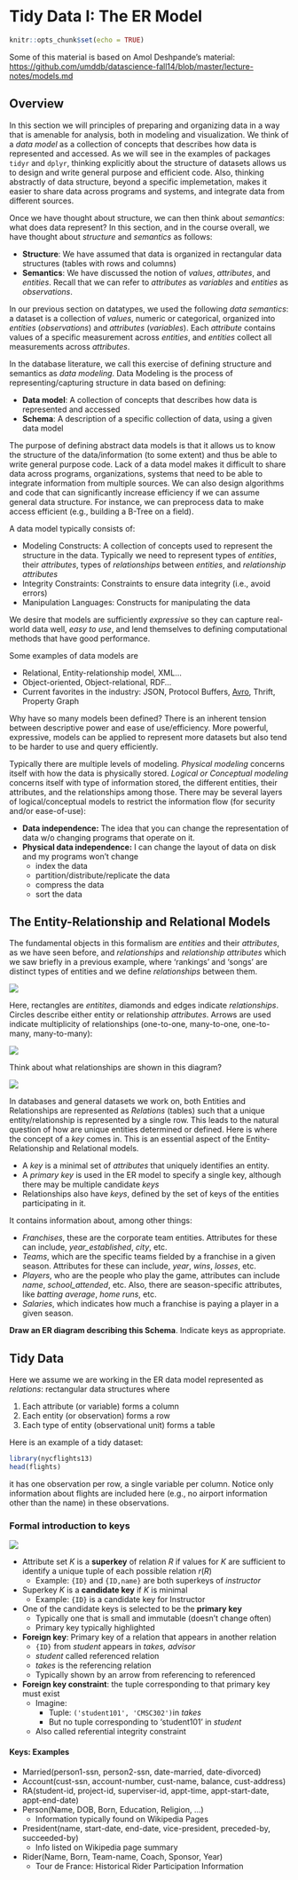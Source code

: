 # Tidy Data I: The ER Model

```r
knitr::opts_chunk$set(echo = TRUE)
```


Some of this material is based on Amol Deshpande's material: [https://github.com/umddb/datascience-fall14/blob/master/lecture-notes/models.md](https://github.com/umddb/datascience-fall14/blob/master/lecture-notes/models.md)

## Overview

In this section we will principles of preparing and organizing data in a way that is amenable for analysis, both in modeling and visualization. We think of a _data model_ as a collection of concepts that describes how data is represented and accessed. As we will see in the examples of packages `tidyr` and `dplyr`, thinking explicitly about the structure of datasets allows us to design and write general purpose and efficient code. Also, thinking abstractly of data structure, beyond a specific implemetation, makes it easier to share data across programs and systems, and integrate data from different sources.

Once we have thought about structure, we can then think about _semantics_: what does data represent? In this section, and in the course overall, we have thought about _structure_ and _semantics_ as follows:

- **Structure**: We have assumed that data is organized in rectangular data structures (tables with rows and columns)
- **Semantics**: We have discussed the notion of _values_, _attributes_, and _entities_. Recall that we can refer to _attributes_ as _variables_ and _entities_ as _observations_.

In our previous section on datatypes, we used the following _data semantics_: a dataset is a collection of _values_, numeric or categorical, organized into _entities_ (_observations_) and _attributes_ (_variables_). Each _attribute_ contains values of a specific measurement across _entities_, and _entities_ collect all measurements across _attributes_. 

In the database literature, we call this exercise of defining structure and semantics as _data modeling_. Data Modeling is the process of representing/capturing structure in data based on defining:

- **Data model**: A collection of concepts that describes how data is represented and accessed  
- **Schema**: A description of a specific collection of data, using a given data model  
    
The purpose of defining abstract data models is that it allows us to
know the structure of the data/information (to some extent) and thus be able to write general purpose code. Lack of a data model makes it difficult to share data across programs, organizations, systems that need to be able to integrate information from multiple sources. We can also design algorithms and code that can significantly increase efficiency if we can assume general data structure. For instance, we can preprocess data to make access efficient (e.g., building a B-Tree on a field).

A data model typically consists of:

- Modeling Constructs: A collection of concepts used to represent the structure in the data. Typically we need to represent types of *entities*, their *attributes*, types of *relationships* between *entities*, and *relationship attributes*  
- Integrity Constraints: Constraints to ensure data integrity (i.e., avoid errors)  
- Manipulation Languages: Constructs for manipulating the data  
    
We desire that models are sufficiently _expressive_ so they can capture real-world data well, _easy to use_, and lend themselves to defining computational methods that have good performance.

Some examples of data models are

- Relational, Entity-relationship model, XML...
- Object-oriented, Object-relational, RDF...
- Current favorites in the industry: JSON, Protocol Buffers, [Avro](http://avro.apache.org/docs/current/), Thrift, Property Graph

Why have so many models been defined? There is an inherent tension between descriptive power and ease of use/efficiency. More powerful, expressive, models can be applied to represent more datasets but also tend to be harder to use and query efficiently.

Typically there are multiple levels of modeling. _Physical modeling_ concerns itself with how the data is physically stored. _Logical or Conceptual modeling_ concerns itself with type of information stored, the different entities, their attributes, and the relationships among those. There may be several layers of logical/conceptual models to restrict the information flow (for security and/or ease-of-use):

- **Data independence:** The idea that you can change the representation of data w/o changing programs that operate on it.  
- **Physical data independence:** I can change the layout of data on disk and my programs won't change
    - index the data
    - partition/distribute/replicate the data
    - compress the data
    - sort the data

## The Entity-Relationship and Relational Models

The fundamental objects in this formalism are _entities_ and their _attributes_, as we have seen before, and _relationships_ and _relationship attributes_ which we saw briefly in a previous example, where 'rankings' and 'songs' are distinct types of entities and we define _relationships_ between them.

![](er.png)

Here, rectangles are _entitites_, diamonds and edges indicate _relationships_. Circles describe either entity or relationship _attributes_. Arrows are used indicate multiplicity of relationships (one-to-one, many-to-one, one-to-many, many-to-many):

![](relationships.png)

Think about what relationships are shown in this diagram?

![](er2.png)

In databases and general datasets we work on, both Entities and Relationships are represented as _Relations_ (tables) such that a unique entity/relationship is represented by a single row. This leads to the natural question of how are unique entities determined or defined. Here is where the concept of a _key_ comes in. This is an essential aspect of the Entity-Relationship and Relational models. 

- A _key_ is a minimal set of _attributes_ that uniquely identifies an entity.
- A _primary key_ is used in the ER model to specify a single key, although there may be multiple candidate _keys_
- Relationships also have _keys_, defined by the set of keys of the entities participating in it.

It contains information about, among other things: 

- _Franchises_, these are the corporate team entities. Attributes for these can include, _year_established_, _city_, etc. 
- _Teams_, which are the specific teams fielded by a franchise in a given season. Attributes for these can include, _year_, _wins_, _losses_, etc. 
- _Players_, who are the people who play the game, attributes can include _name_, _school_attended_, etc. Also, there are season-specific attributes, like _batting average_, _home runs_, etc.
- _Salaries_, which indicates how much a franchise is paying a player in a given season.

**Draw an ER diagram describing this Schema**. Indicate keys as appropriate.

## Tidy Data

Here we assume we are working in the ER data model represented as _relations_: rectangular data structures where

1. Each attribute (or variable) forms a column  
2. Each entity (or observation) forms a row  
3. Each type of entity (observational unit) forms a table  

Here is an example of a tidy dataset: 

```r
library(nycflights13)
head(flights)
```

it has one observation per row, a single variable per column. Notice only information about flights are included here (e.g., no airport information other than the name) in these observations.

### Formal introduction to keys

![](schema.png)

- Attribute set $K$ is a **superkey** of relation $R$ if values for $K$ are sufficient to identify a unique tuple of each possible relation $r(R)$ 
    - Example:  `{ID}` and `{ID,name}` are both superkeys of *instructor*
- Superkey $K$ is a **candidate key** if $K$ is minimal
    - Example:  `{ID}` is a candidate key for Instructor
- One of the candidate keys is selected to be the **primary key**
    - Typically one that is small and immutable (doesn’t change often)
    - Primary key typically highlighted 
- **Foreign key**: Primary key of a relation that appears in another relation
    - `{ID}` from *student* appears in *takes, advisor*
    - *student* called referenced relation
    - *takes* is the referencing relation 
    - Typically shown by an arrow from referencing to referenced
- **Foreign key constraint**: the tuple corresponding to that primary key must exist
    - Imagine:
        - Tuple: `('student101', 'CMSC302') `in *takes*
        - But no tuple corresponding to 'student101' in *student*
    - Also called referential integrity constraint



#### Keys: Examples

- Married(person1-ssn, person2-ssn, date-married, date-divorced)
- Account(cust-ssn, account-number, cust-name, balance, cust-address)
- RA(student-id, project-id, superviser-id, appt-time, appt-start-date, appt-end-date)
- Person(Name, DOB, Born, Education, Religion, ...)
    - Information typically found on Wikipedia Pages
- President(name, start-date, end-date, vice-president, preceded-by, succeeded-by)
    - Info listed on Wikipedia page summary
- Rider(Name, Born, Team-name, Coach, Sponsor, Year)
    - Tour de France: Historical Rider Participation Information  



